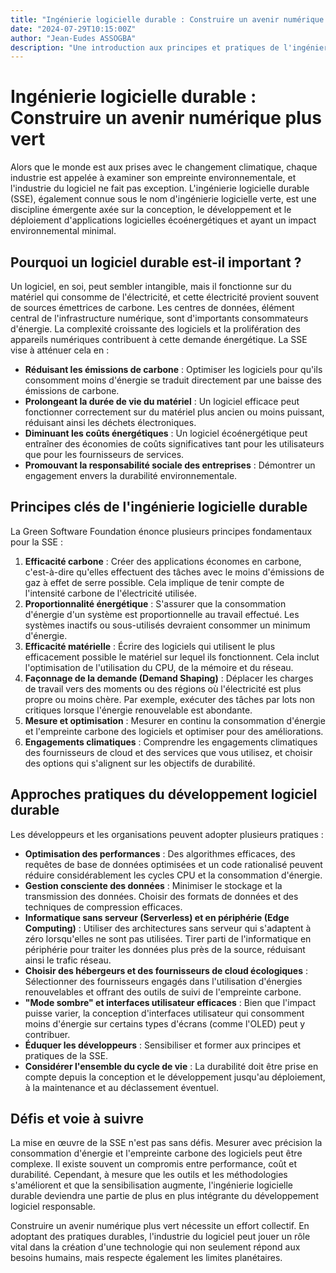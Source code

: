 ```yaml
---
title: "Ingénierie logicielle durable : Construire un avenir numérique plus vert"
date: "2024-07-29T10:15:00Z"
author: "Jean-Eudes ASSOGBA"
description: "Une introduction aux principes et pratiques de l'ingénierie logicielle durable, visant à réduire l'impact environnemental des logiciels."
---
```


# Ingénierie logicielle durable : Construire un avenir numérique plus vert

Alors que le monde est aux prises avec le changement climatique, chaque industrie est appelée à examiner son empreinte environnementale, et l'industrie du logiciel ne fait pas exception. L'ingénierie logicielle durable (SSE), également connue sous le nom d'ingénierie logicielle verte, est une discipline émergente axée sur la conception, le développement et le déploiement d'applications logicielles écoénergétiques et ayant un impact environnemental minimal.

## Pourquoi un logiciel durable est-il important ?

Un logiciel, en soi, peut sembler intangible, mais il fonctionne sur du matériel qui consomme de l'électricité, et cette électricité provient souvent de sources émettrices de carbone. Les centres de données, élément central de l'infrastructure numérique, sont d'importants consommateurs d'énergie. La complexité croissante des logiciels et la prolifération des appareils numériques contribuent à cette demande énergétique. La SSE vise à atténuer cela en :

- **Réduisant les émissions de carbone** : Optimiser les logiciels pour qu'ils consomment moins d'énergie se traduit directement par une baisse des émissions de carbone.
- **Prolongeant la durée de vie du matériel** : Un logiciel efficace peut fonctionner correctement sur du matériel plus ancien ou moins puissant, réduisant ainsi les déchets électroniques.
- **Diminuant les coûts énergétiques** : Un logiciel écoénergétique peut entraîner des économies de coûts significatives tant pour les utilisateurs que pour les fournisseurs de services.
- **Promouvant la responsabilité sociale des entreprises** : Démontrer un engagement envers la durabilité environnementale.

## Principes clés de l'ingénierie logicielle durable

La Green Software Foundation énonce plusieurs principes fondamentaux pour la SSE :

1.  **Efficacité carbone** : Créer des applications économes en carbone, c'est-à-dire qu'elles effectuent des tâches avec le moins d'émissions de gaz à effet de serre possible. Cela implique de tenir compte de l'intensité carbone de l'électricité utilisée.
2.  **Proportionnalité énergétique** : S'assurer que la consommation d'énergie d'un système est proportionnelle au travail effectué. Les systèmes inactifs ou sous-utilisés devraient consommer un minimum d'énergie.
3.  **Efficacité matérielle** : Écrire des logiciels qui utilisent le plus efficacement possible le matériel sur lequel ils fonctionnent. Cela inclut l'optimisation de l'utilisation du CPU, de la mémoire et du réseau.
4.  **Façonnage de la demande (Demand Shaping)** : Déplacer les charges de travail vers des moments ou des régions où l'électricité est plus propre ou moins chère. Par exemple, exécuter des tâches par lots non critiques lorsque l'énergie renouvelable est abondante.
5.  **Mesure et optimisation** : Mesurer en continu la consommation d'énergie et l'empreinte carbone des logiciels et optimiser pour des améliorations.
6.  **Engagements climatiques** : Comprendre les engagements climatiques des fournisseurs de cloud et des services que vous utilisez, et choisir des options qui s'alignent sur les objectifs de durabilité.

## Approches pratiques du développement logiciel durable

Les développeurs et les organisations peuvent adopter plusieurs pratiques :

- **Optimisation des performances** : Des algorithmes efficaces, des requêtes de base de données optimisées et un code rationalisé peuvent réduire considérablement les cycles CPU et la consommation d'énergie.
- **Gestion consciente des données** : Minimiser le stockage et la transmission des données. Choisir des formats de données et des techniques de compression efficaces.
- **Informatique sans serveur (Serverless) et en périphérie (Edge Computing)** : Utiliser des architectures sans serveur qui s'adaptent à zéro lorsqu'elles ne sont pas utilisées. Tirer parti de l'informatique en périphérie pour traiter les données plus près de la source, réduisant ainsi le trafic réseau.
- **Choisir des hébergeurs et des fournisseurs de cloud écologiques** : Sélectionner des fournisseurs engagés dans l'utilisation d'énergies renouvelables et offrant des outils de suivi de l'empreinte carbone.
- **"Mode sombre" et interfaces utilisateur efficaces** : Bien que l'impact puisse varier, la conception d'interfaces utilisateur qui consomment moins d'énergie sur certains types d'écrans (comme l'OLED) peut y contribuer.
- **Éduquer les développeurs** : Sensibiliser et former aux principes et pratiques de la SSE.
- **Considérer l'ensemble du cycle de vie** : La durabilité doit être prise en compte depuis la conception et le développement jusqu'au déploiement, à la maintenance et au déclassement éventuel.

## Défis et voie à suivre

La mise en œuvre de la SSE n'est pas sans défis. Mesurer avec précision la consommation d'énergie et l'empreinte carbone des logiciels peut être complexe. Il existe souvent un compromis entre performance, coût et durabilité. Cependant, à mesure que les outils et les méthodologies s'améliorent et que la sensibilisation augmente, l'ingénierie logicielle durable deviendra une partie de plus en plus intégrante du développement logiciel responsable.

Construire un avenir numérique plus vert nécessite un effort collectif. En adoptant des pratiques durables, l'industrie du logiciel peut jouer un rôle vital dans la création d'une technologie qui non seulement répond aux besoins humains, mais respecte également les limites planétaires.
